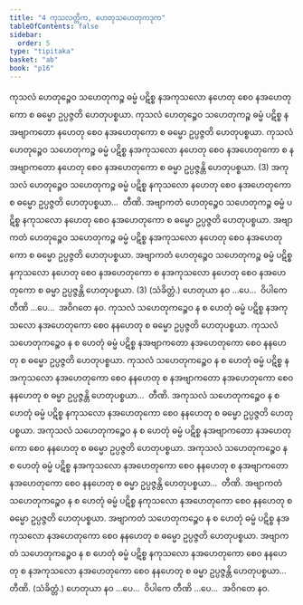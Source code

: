 ```yaml
---
title: "4 ကုသလတ္တိက, ဟေတုသဟေတုကဒုက"
tableOfContents: false
sidebar:
  order: 5
type: "tipitaka"
basket: "ab"
book: "p16"
---
```



<DynamicBreadcrumb />

<Division number="11" book="p16" e="ch" v="40" p="248">

<Paragraph number="28" book="p16">
ကုသလံ ဟေတုဉ္စေဝ သဟေတုကဉ္စ ဓမ္မံ ပဋိစ္စ နအကုသလော နဟေတု စေဝ နအဟေတုကော စ ဓမ္မော ဥပ္ပဇ္ဇတိ ဟေတုပစ္စယာ. ကုသလံ ဟေတုဉ္စေဝ သဟေတုကဉ္စ ဓမ္မံ ပဋိစ္စ နအဗျာကတော နဟေတု စေဝ နအဟေတုကော စ ဓမ္မော ဥပ္ပဇ္ဇတိ ဟေတုပစ္စယာ. ကုသလံ ဟေတုဉ္စေဝ သဟေတုကဉ္စ ဓမ္မံ ပဋိစ္စ နအကုသလော နဟေတု စေဝ နအဟေတုကော စ နအဗျာကတော နဟေတု စေဝ နအဟေတုကော စ ဓမ္မာ ဥပ္ပဇ္ဇန္တိ ဟေတုပစ္စယာ. (3)
</Paragraph>

<Paragraph number="29" book="p16">
အကုသလံ ဟေတုဉ္စေဝ သဟေတုကဉ္စ ဓမ္မံ ပဋိစ္စ နကုသလော နဟေတု စေဝ နအဟေတုကော စ ဓမ္မော ဥပ္ပဇ္ဇတိ ဟေတုပစ္စယာ…  တီဏိ.
</Paragraph>

<Paragraph number="30" book="p16">
အဗျာကတံ ဟေတုဉ္စေဝ သဟေတုကဉ္စ ဓမ္မံ ပဋိစ္စ နကုသလော နဟေတု စေဝ နအဟေတုကော စ ဓမ္မော ဥပ္ပဇ္ဇတိ ဟေတုပစ္စယာ. အဗျာကတံ ဟေတုဉ္စေဝ သဟေတုကဉ္စ ဓမ္မံ ပဋိစ္စ နအကုသလော နဟေတု စေဝ နအဟေတုကော စ ဓမ္မော ဥပ္ပဇ္ဇတိ ဟေတုပစ္စယာ. အဗျာကတံ ဟေတုဉ္စေဝ သဟေတုကဉ္စ ဓမ္မံ ပဋိစ္စ နကုသလော နဟေတု စေဝ နအဟေတုကော စ နအကုသလော နဟေတု စေဝ နအဟေတုကော စ ဓမ္မာ ဥပ္ပဇ္ဇန္တိ ဟေတုပစ္စယာ. (3) (သံခိတ္တံ.)
</Paragraph>

<Paragraph number="31" book="p16">
ဟေတုယာ နဝ …ပေ…  ဝိပါကေ တီဏိ …ပေ…  အဝိဂတေ နဝ.
</Paragraph>

</Division>
<Division number="12" book="p16" e="ch" v="40" p="249">

<Paragraph number="32" book="p16">
ကုသလံ သဟေတုကဉ္စေဝ န စ ဟေတုံ ဓမ္မံ ပဋိစ္စ နအကုသလော နအဟေတုကော စေဝ နနဟေတု စ ဓမ္မော ဥပ္ပဇ္ဇတိ ဟေတုပစ္စယာ. ကုသလံ သဟေတုကဉ္စေဝ န စ ဟေတုံ ဓမ္မံ ပဋိစ္စ နအဗျာကတော နအဟေတုကော စေဝ နနဟေတု စ ဓမ္မော ဥပ္ပဇ္ဇတိ ဟေတုပစ္စယာ. ကုသလံ သဟေတုကဉ္စေဝ န စ ဟေတုံ ဓမ္မံ ပဋိစ္စ နအကုသလော နအဟေတုကော စေဝ နနဟေတု စ နအဗျာကတော နအဟေတုကော စေဝ နနဟေတု စ ဓမ္မာ ဥပ္ပဇ္ဇန္တိ ဟေတုပစ္စယာ…  တီဏိ.
</Paragraph>

<Paragraph number="33" book="p16">
အကုသလံ သဟေတုကဉ္စေဝ န စ ဟေတုံ ဓမ္မံ ပဋိစ္စ နကုသလော နအဟေတုကော စေဝ နနဟေတု စ ဓမ္မော ဥပ္ပဇ္ဇတိ ဟေတုပစ္စယာ. အကုသလံ သဟေတုကဉ္စေဝ န စ ဟေတုံ ဓမ္မံ ပဋိစ္စ နအဗျာကတော နအဟေတုကော စေဝ နနဟေတု စ ဓမ္မော ဥပ္ပဇ္ဇတိ ဟေတုပစ္စယာ. အကုသလံ သဟေတုကဉ္စေဝ န စ ဟေတုံ ဓမ္မံ ပဋိစ္စ နအကုသလော နအဟေတုကော စေဝ နနဟေတု စ နအဗျာကတော နအဟေတုကော စေဝ နနဟေတု စ ဓမ္မာ ဥပ္ပဇ္ဇန္တိ ဟေတုပစ္စယာ…  တီဏိ.
</Paragraph>

<Paragraph number="34" book="p16">
အဗျာကတံ သဟေတုကဉ္စေဝ န စ ဟေတုံ ဓမ္မံ ပဋိစ္စ နကုသလော နအဟေတုကော စေဝ နနဟေတု စ ဓမ္မော ဥပ္ပဇ္ဇတိ ဟေတုပစ္စယာ. အဗျာကတံ သဟေတုကဉ္စေဝ န စ ဟေတုံ ဓမ္မံ ပဋိစ္စ နအကုသလော နအဟေတုကော စေဝ နနဟေတု စ ဓမ္မော ဥပ္ပဇ္ဇတိ ဟေတုပစ္စယာ. အဗျာကတံ သဟေတုကဉ္စေဝ န စ ဟေတုံ ဓမ္မံ ပဋိစ္စ နကုသလော နအဟေတုကော စေဝ နနဟေတု စ နအကုသလော နအဟေတုကော စေဝ နနဟေတု စ ဓမ္မာ ဥပ္ပဇ္ဇန္တိ ဟေတုပစ္စယာ…  တီဏိ. (သံခိတ္တံ.)
</Paragraph>

<Paragraph number="35" book="p16">
ဟေတုယာ နဝ …ပေ…  ဝိပါကေ တီဏိ …ပေ…  အဝိဂတေ နဝ.
</Paragraph>
</Division>